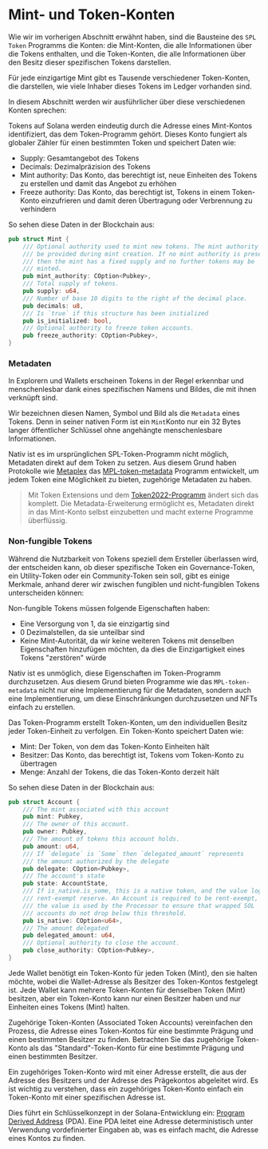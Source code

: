 
# Mint- und Token-Konten

Wie wir im vorherigen Abschnitt erwähnt haben, sind die Bausteine des `SPL Token` Programms die Konten: die Mint-Konten, die alle Informationen über die Tokens enthalten, und die Token-Konten, die alle Informationen über den Besitz dieser spezifischen Tokens darstellen.

Für jede einzigartige Mint gibt es Tausende verschiedener Token-Konten, die darstellen, wie viele Inhaber dieses Tokens im Ledger vorhanden sind.

In diesem Abschnitt werden wir ausführlicher über diese verschiedenen Konten sprechen:

<ArticleSection name="Das Mint-Konto" id="the-mint-account" level="h2" />

Tokens auf Solana werden eindeutig durch die Adresse eines Mint-Kontos identifiziert, das dem Token-Programm gehört. Dieses Konto fungiert als globaler Zähler für einen bestimmten Token und speichert Daten wie:
- Supply: Gesamtangebot des Tokens
- Decimals: Dezimalpräzision des Tokens
- Mint authority: Das Konto, das berechtigt ist, neue Einheiten des Tokens zu erstellen und damit das Angebot zu erhöhen
- Freeze authority: Das Konto, das berechtigt ist, Tokens in einem Token-Konto einzufrieren und damit deren Übertragung oder Verbrennung zu verhindern

So sehen diese Daten in der Blockchain aus:

```rust
pub struct Mint {
    /// Optional authority used to mint new tokens. The mint authority may only
    /// be provided during mint creation. If no mint authority is present
    /// then the mint has a fixed supply and no further tokens may be
    /// minted.
    pub mint_authority: COption<Pubkey>,
    /// Total supply of tokens.
    pub supply: u64,
    /// Number of base 10 digits to the right of the decimal place.
    pub decimals: u8,
    /// Is `true` if this structure has been initialized
    pub is_initialized: bool,
    /// Optional authority to freeze token accounts.
    pub freeze_authority: COption<Pubkey>,
}
```

### Metadaten

In Explorern und Wallets erscheinen Tokens in der Regel erkennbar und menschenlesbar dank eines spezifischen Namens und Bildes, die mit ihnen verknüpft sind.

Wir bezeichnen diesen Namen, Symbol und Bild als die `Metadata` eines Tokens. Denn in seiner nativen Form ist ein `Mint`Konto nur ein 32 Bytes langer öffentlicher Schlüssel ohne angehängte menschenlesbare Informationen.

Nativ ist es im ursprünglichen SPL-Token-Programm nicht möglich, Metadaten direkt auf dem Token zu setzen. Aus diesem Grund haben Protokolle wie [Metaplex](https://www.metaplex.com/) das [MPL-token-metadata](https://github.com/metaplex-foundation/mpl-token-metadata) Programm entwickelt, um jedem Token eine Möglichkeit zu bieten, zugehörige Metadaten zu haben.

> Mit Token Extensions und dem [Token2022-Programm](/de/courses/token-2022-program) ändert sich das komplett. Die Metadata-Erweiterung ermöglicht es, Metadaten direkt in das Mint-Konto selbst einzubetten und macht externe Programme überflüssig.

### Non-fungible Tokens

Während die Nutzbarkeit von Tokens speziell dem Ersteller überlassen wird, der entscheiden kann, ob dieser spezifische Token ein Governance-Token, ein Utility-Token oder ein Community-Token sein soll, gibt es einige Merkmale, anhand derer wir zwischen fungiblen und nicht-fungiblen Tokens unterscheiden können:

Non-fungible Tokens müssen folgende Eigenschaften haben:
- Eine Versorgung von 1, da sie einzigartig sind
- 0 Dezimalstellen, da sie unteilbar sind
- Keine Mint-Autorität, da wir keine weiteren Tokens mit denselben Eigenschaften hinzufügen möchten, da dies die Einzigartigkeit eines Tokens "zerstören" würde

Nativ ist es unmöglich, diese Eigenschaften im Token-Programm durchzusetzen. Aus diesem Grund bieten Programme wie das `MPL-token-metadata` nicht nur eine Implementierung für die Metadaten, sondern auch eine Implementierung, um diese Einschränkungen durchzusetzen und NFTs einfach zu erstellen.

<ArticleSection name="Das Token-Konto" id="the-token-account" level="h2" />

Das Token-Programm erstellt Token-Konten, um den individuellen Besitz jeder Token-Einheit zu verfolgen. Ein Token-Konto speichert Daten wie:
- Mint: Der Token, von dem das Token-Konto Einheiten hält
- Besitzer: Das Konto, das berechtigt ist, Tokens vom Token-Konto zu übertragen
- Menge: Anzahl der Tokens, die das Token-Konto derzeit hält

So sehen diese Daten in der Blockchain aus:

```rust
pub struct Account {
    /// The mint associated with this account
    pub mint: Pubkey,
    /// The owner of this account.
    pub owner: Pubkey,
    /// The amount of tokens this account holds.
    pub amount: u64,
    /// If `delegate` is `Some` then `delegated_amount` represents
    /// the amount authorized by the delegate
    pub delegate: COption<Pubkey>,
    /// The account's state
    pub state: AccountState,
    /// If is_native.is_some, this is a native token, and the value logs the
    /// rent-exempt reserve. An Account is required to be rent-exempt, so
    /// the value is used by the Processor to ensure that wrapped SOL
    /// accounts do not drop below this threshold.
    pub is_native: COption<u64>,
    /// The amount delegated
    pub delegated_amount: u64,
    /// Optional authority to close the account.
    pub close_authority: COption<Pubkey>,
}
```

Jede Wallet benötigt ein Token-Konto für jeden Token (Mint), den sie halten möchte, wobei die Wallet-Adresse als Besitzer des Token-Kontos festgelegt ist. Jede Wallet kann mehrere Token-Konten für denselben Token (Mint) besitzen, aber ein Token-Konto kann nur einen Besitzer haben und nur Einheiten eines Tokens (Mint) halten.

<ArticleSection name="Das zugehörige Token-Konto" id="the-associated-token-account" level="h2" />

Zugehörige Token-Konten (Associated Token Accounts) vereinfachen den Prozess, die Adresse eines Token-Kontos für eine bestimmte Prägung und einen bestimmten Besitzer zu finden. Betrachten Sie das zugehörige Token-Konto als das "Standard"-Token-Konto für eine bestimmte Prägung und einen bestimmten Besitzer.

Ein zugehöriges Token-Konto wird mit einer Adresse erstellt, die aus der Adresse des Besitzers und der Adresse des Prägekontos abgeleitet wird. Es ist wichtig zu verstehen, dass ein zugehöriges Token-Konto einfach ein Token-Konto mit einer spezifischen Adresse ist.

Dies führt ein Schlüsselkonzept in der Solana-Entwicklung ein: [Program Derived Address](https://solana.com/docs/core/pda) (PDA). Eine PDA leitet eine Adresse deterministisch unter Verwendung vordefinierter Eingaben ab, was es einfach macht, die Adresse eines Kontos zu finden.